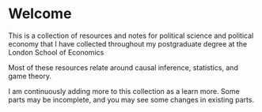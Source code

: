 # Welcome {.unnumbered}

This is a collection of resources and notes for political science and political economy that I have collected throughout my postgraduate degree at the London School of Economics

Most of these resources relate around causal inference, statistics, and game theory.

I am continuously adding more to this collection as a learn more. Some parts may be incomplete, and you may see some changes in existing parts.

<br />
